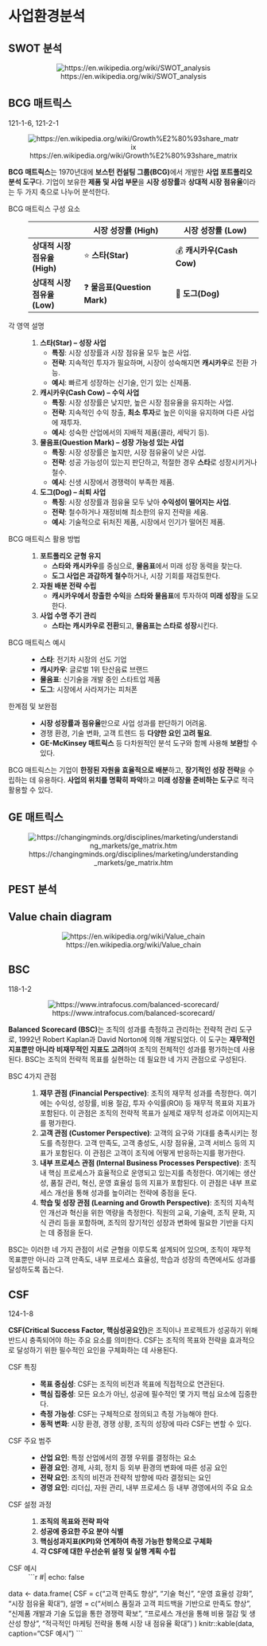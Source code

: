 # 사업환경분석 {#sec-business-environment-analysis}

## SWOT 분석

<center>
![https://en.wikipedia.org/wiki/SWOT_analysis](https://upload.wikimedia.org/wikipedia/commons/thumb/0/0b/SWOT_en.svg/800px-SWOT_en.svg.png)
</center>

## BCG 매트릭스 {#sec-bcg-matrix}

:::{.callout-tip icon=false title="기출"}
121-1-6, 121-2-1
:::

<center>
![https://en.wikipedia.org/wiki/Growth%E2%80%93share_matrix](https://upload.wikimedia.org/wikipedia/commons/thumb/f/f6/BCG_Matrix_Stylised.png/1920px-BCG_Matrix_Stylised.png)
</center>

**BCG 매트릭스**는 1970년대에 **보스턴 컨설팅 그룹(BCG)**에서 개발한 **사업 포트폴리오 분석 도구**다. 기업이 보유한 **제품 및 사업 부문**을 **시장 성장률**과 **상대적 시장 점유율**이라는 두 가지 축으로 나누어 분석한다.  

BCG 매트릭스 구성 요소
: 
|                       | **시장 성장률 (High)**                  | **시장 성장률 (Low)**                  |  
|-----------------------|-----------------------------------------|---------------------------------------|  
| **상대적 시장 점유율 (High)** | ⭐ **스타(Star)**                       | 💰 **캐시카우(Cash Cow)**              |  
| **상대적 시장 점유율 (Low)**  | ❓ **물음표(Question Mark)**            | 🐶 **도그(Dog)**                       |  


각 영역 설명
: 1. **스타(Star) – 성장 사업**  
        - **특징**: 시장 성장률과 시장 점유율 모두 높은 사업.  
        - **전략**: 지속적인 투자가 필요하며, 시장이 성숙해지면 **캐시카우**로 전환 가능.  
        - **예시**: 빠르게 성장하는 신기술, 인기 있는 신제품.  
2. **캐시카우(Cash Cow) – 수익 사업**  
        - **특징**: 시장 성장률은 낮지만, 높은 시장 점유율을 유지하는 사업.  
        - **전략**: 지속적인 수익 창출, **최소 투자**로 높은 이익을 유지하며 다른 사업에 재투자.  
        - **예시**: 성숙한 산업에서의 지배적 제품(콜라, 세탁기 등).  
3. **물음표(Question Mark) – 성장 가능성 있는 사업**  
        - **특징**: 시장 성장률은 높지만, 시장 점유율이 낮은 사업.  
        - **전략**: 성공 가능성이 있는지 판단하고, 적절한 경우 **스타**로 성장시키거나 철수.  
        - **예시**: 신생 시장에서 경쟁력이 부족한 제품.  
4. **도그(Dog) – 쇠퇴 사업**  
        - **특징**: 시장 성장률과 점유율 모두 낮아 **수익성이 떨어지는 사업**.  
        - **전략**: 철수하거나 재정비해 최소한의 유지 전략을 세움.  
        - **예시**: 기술적으로 뒤처진 제품, 시장에서 인기가 떨어진 제품.  

BCG 매트릭스 활용 방법  
: 1. **포트폴리오 균형 유지**  
        - **스타와 캐시카우**를 중심으로, **물음표**에서 미래 성장 동력을 찾는다.  
        - **도그 사업은 과감하게 철수**하거나, 시장 기회를 재검토한다.  
2. **자원 배분 전략 수립**  
        - **캐시카우에서 창출한 수익**을 **스타와 물음표**에 투자하여 **미래 성장**을 도모한다.  
3. **사업 수명 주기 관리**  
        - **스타는 캐시카우로 전환**되고, **물음표는 스타로 성장**시킨다.  

BCG 매트릭스 예시  
: - **스타**: 전기차 시장의 선도 기업  
- **캐시카우**: 글로벌 1위 탄산음료 브랜드  
- **물음표**: 신기술을 개발 중인 스타트업 제품  
- **도그**: 시장에서 사라져가는 피처폰  

한계점 및 보완점
: - **시장 성장률과 점유율**만으로 사업 성과를 판단하기 어려움.  
- 경쟁 환경, 기술 변화, 고객 트렌드 등 **다양한 요인 고려 필요**.  
- **GE-McKinsey 매트릭스** 등 다차원적인 분석 도구와 함께 사용해 **보완**할 수 있다.  

BCG 매트릭스는 기업이 **한정된 자원을 효율적으로 배분**하고, **장기적인 성장 전략**을 수립하는 데 유용하다. **사업의 위치를 명확히 파악**하고 **미래 성장을 준비하는 도구**로 적극 활용할 수 있다.


## GE 매트릭스

<center>
![https://changingminds.org/disciplines/marketing/understanding_markets/ge_matrix.htm](https://changingminds.org/images/ge_matrix.GIF)
</center>

## PEST 분석


## Value chain diagram

<center>
![https://en.wikipedia.org/wiki/Value_chain](https://upload.wikimedia.org/wikipedia/commons/thumb/7/70/Porter_Value_Chain.png/1280px-Porter_Value_Chain.png)
</center>

## BSC {#sec-bsc}

::: {.callout-tip icon=false title="기출"}
118-1-2
:::

<center>
![https://www.intrafocus.com/balanced-scorecard/](https://static.intrafocus.com/uploads/2019/10/What-is-the-Balanced-Scorecard.png)
</center>


**Balanced Scorecard (BSC)**는 조직의 성과를 측정하고 관리하는 전략적 관리 도구로, 1992년 Robert Kaplan과 David Norton에 의해 개발되었다. 이 도구는 **재무적인 지표뿐만 아니라 비재무적인 지표도 고려**하여 조직의 전체적인 성과를 평가하는데 사용된다. BSC는 조직의 전략적 목표를 실현하는 데 필요한 네 가지 관점으로 구성된다.

BSC 4가지 관점
: 1. **재무 관점 (Financial Perspective)**: 조직의 재무적 성과를 측정한다. 여기에는 수익성, 성장률, 비용 절감, 투자 수익률(ROI) 등 재무적 목표와 지표가 포함된다. 이 관점은 조직의 전략적 목표가 실제로 재무적 성과로 이어지는지를 평가한다.
2. **고객 관점 (Customer Perspective)**: 고객의 요구와 기대를 충족시키는 정도를 측정한다. 고객 만족도, 고객 충성도, 시장 점유율, 고객 서비스 등의 지표가 포함된다. 이 관점은 고객이 조직에 어떻게 반응하는지를 평가한다.
3. **내부 프로세스 관점 (Internal Business Processes Perspective)**: 조직 내 핵심 프로세스가 효율적으로 운영되고 있는지를 측정한다. 여기에는 생산성, 품질 관리, 혁신, 운영 효율성 등의 지표가 포함된다. 이 관점은 내부 프로세스 개선을 통해 성과를 높이려는 전략에 중점을 둔다.
4. **학습 및 성장 관점 (Learning and Growth Perspective)**: 조직의 지속적인 개선과 혁신을 위한 역량을 측정한다. 직원의 교육, 기술력, 조직 문화, 지식 관리 등을 포함하며, 조직의 장기적인 성장과 변화에 필요한 기반을 다지는 데 중점을 둔다.

BSC는 이러한 네 가지 관점이 서로 균형을 이루도록 설계되어 있으며, 조직이 재무적 목표뿐만 아니라 고객 만족도, 내부 프로세스 효율성, 학습과 성장의 측면에서도 성과를 달성하도록 돕는다.

## CSF {#sec-cfs}
:::{.callout-tip icon=false title="기출"}
124-1-8
:::


**CSF(Critical Success Factor, 핵심성공요인)**은 조직이나 프로젝트가 성공하기 위해 반드시 충족되어야 하는 주요 요소를 의미한다. CSF는 조직의 목표와 전략을 효과적으로 달성하기 위한 필수적인 요인을 구체화하는 데 사용된다.  

CSF 특징  
: - **목표 중심성**: CSF는 조직의 비전과 목표에 직접적으로 연관된다.  
- **핵심 집중성**: 모든 요소가 아닌, 성공에 필수적인 몇 가지 핵심 요소에 집중한다.  
- **측정 가능성**: CSF는 구체적으로 정의되고 측정 가능해야 한다.  
- **동적 변화**: 시장 환경, 경쟁 상황, 조직의 성장에 따라 CSF는 변할 수 있다.  

CSF 주요 범주  
: - **산업 요인**: 특정 산업에서의 경쟁 우위를 결정하는 요소  
- **환경 요인**: 경제, 사회, 정치 등 외부 환경의 변화에 따른 성공 요인  
- **전략 요인**: 조직의 비전과 전략적 방향에 따라 결정되는 요인  
- **경영 요인**: 리더십, 자원 관리, 내부 프로세스 등 내부 경영에서의 주요 요소  

CSF 설정 과정  
: 1. **조직의 목표와 전략 파악**  
2. **성공에 중요한 주요 분야 식별**  
3. **핵심성과지표(KPI)와 연계하여 측정 가능한 항목으로 구체화**  
4. **각 CSF에 대한 우선순위 설정 및 실행 계획 수립**  

CSF 예시  
: 
```r
#| echo: false

data <- data.frame(
  CSF = c("고객 만족도 향상", "기술 혁신", "운영 효율성 강화", "시장 점유율 확대"),
  설명 = c("서비스 품질과 고객 피드백을 기반으로 만족도 향상", 
          "신제품 개발과 기술 도입을 통한 경쟁력 확보", 
          "프로세스 개선을 통해 비용 절감 및 생산성 향상", 
          "적극적인 마케팅 전략을 통해 시장 내 점유율 확대")
)
knitr::kable(data, caption="CSF 예시")
```

